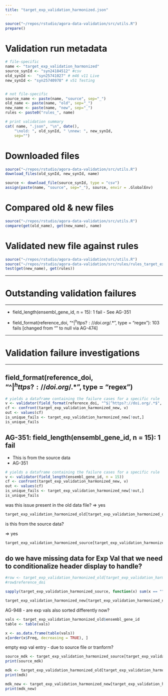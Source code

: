 ```yaml
---
title: "target_exp_validation_harmonized.json"
---
```


```r
source("~/repos/rstudio/agora-data-validation/src/utils.R")
prepare()
```

# Validation run metadata
```r
# file-specific
name <- "target_exp_validation_harmonized"
source_synId <- "syn24184512" #csv
old_synId <-  "syn25741027" # m46 v11 Live
new_synId <- "syn25740978" # v51 Testing


# not file-specific
source_name <- paste(name, "source", sep="_")
old_name <- paste(name, "old", sep="_")
new_name <- paste(name, "new", sep="_")
rules <- paste0("rules_", name)

# print validation summary
cat( name, ".json", "\n", date(),
    "\nold: ", old_synId, " \nnew: ", new_synId,
    sep="")
```

# Downloaded files
```r
source("~/repos/rstudio/agora-data-validation/src/utils.R")
download_files(old_synId, new_synId, name)
```

```r
source <- download_file(source_synId, type = "csv") 
assign(paste(name, "source", sep="_"), source, envir = .GlobalEnv)
```


# Compared old & new files
```r
source("~/repos/rstudio/agora-data-validation/src/utils.R")
compare(get(old_name), get(new_name), name)
```


# Validated new file against rules
```r
source("~/repos/rstudio/agora-data-validation/src/utils.R")
source("~/repos/rstudio/agora-data-validation/src/rules/rules_target_exp_validation_harmonized.R")
test(get(new_name), get(rules))
```

***
# Outstanding validation failures
***

* field_length(ensembl_gene_id, n = 15): 1 fail - See AG-351

* field_format(reference_doi, "^$|^https?://doi.org/.*$", type = "regex"): 103 fails [changed from "" to null via AG-474]

***
# Validation failure investigations
***


## field_format(reference_doi, "^$|^https?://doi.org/.*$", type = "regex")
```r
# yields a dataframe containing the failure cases for a specific rule
v <- validator(field_format(reference_doi, "^$|^https?://doi.org/.*$", type = "regex"))
cf <- confront(target_exp_validation_harmonized_new, v)
out <- values(cf)
is_unique_fails <- target_exp_validation_harmonized_new[!out,]
is_unique_fails
```


## 	AG-351: field_length(ensembl_gene_id, n = 15): 1 fail

* This is from the source data
* AG-351

```r
# yields a dataframe containing the failure cases for a specific rule
v <- validator(field_length(ensembl_gene_id, n = 15))
cf <- confront(target_exp_validation_harmonized_new, v)
out <- values(cf)
is_unique_fails <- target_exp_validation_harmonized_new[!out,]
is_unique_fails
```

was this issue present in the old data file? => yes
```r
target_exp_validation_harmonized_old[target_exp_validation_harmonized_old$ensembl_gene_id == "",]
```


is this from the source data?

=> yes 

```r
target_exp_validation_harmonized_source[target_exp_validation_harmonized_source$hgnc_symbol == "FC1 (mouse)",]
```


## do we have missing data for Exp Val that we need to conditionalize header display to handle?
```r
#row <- target_exp_validation_harmonized_old[target_exp_validation_harmonized_old$ensembl_gene_id == 'ENSG00000178209',]
#row$reference_doi

sapply(target_exp_validation_harmonized_source, function(x) sum(x == ""))
```


```r
target_exp_validation_harmonized_new[target_exp_validation_harmonized_new$ensembl_gene_id == 'ENSG00000138741',]
```


AG-948 - are exp vals also sorted differently now?

```r
vals <- target_exp_validation_harmonized_old$ensembl_gene_id
table <- table(vals)

x <- as.data.frame(table(vals))
x[order(x$Freq, decreasing = TRUE), ]
```

empty exp val entry - due to source file or tranform?
```r
source_mdk <- target_exp_validation_harmonized_source[target_exp_validation_harmonized_source$ensembl_gene_id == 'ENSG00000110492',]
print(source_mdk)

mdk <- target_exp_validation_harmonized_old[target_exp_validation_harmonized_old$ensembl_gene_id == 'ENSG00000110492',]
print(mdk)

mdk_new <- target_exp_validation_harmonized_new[target_exp_validation_harmonized_new$ensembl_gene_id == 'ENSG00000110492',]
print(mdk_new)
```
